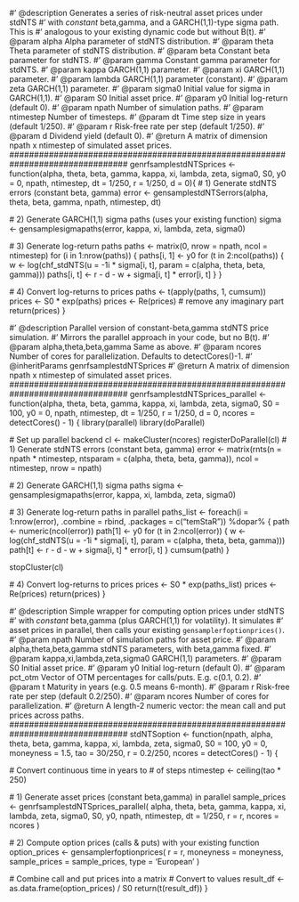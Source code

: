 ################################################################################
#' @description Generates a series of risk-neutral asset prices under stdNTS 
#' with *constant* beta,gamma, and a GARCH(1,1)-type sigma path. This is 
#' analogous to your existing dynamic code but without B(t).
#' @param alpha Alpha parameter of stdNTS distribution.
#' @param theta Theta parameter of stdNTS distribution.
#' @param beta Constant beta parameter for stdNTS.
#' @param gamma Constant gamma parameter for stdNTS.
#' @param kappa GARCH(1,1) parameter.
#' @param xi    GARCH(1,1) parameter.
#' @param lambda GARCH(1,1) parameter (constant).
#' @param zeta  GARCH(1,1) parameter.
#' @param sigma0 Initial value for sigma in GARCH(1,1).
#' @param S0  Initial asset price.
#' @param y0  Initial log-return (default 0).
#' @param npath Number of simulation paths.
#' @param ntimestep Number of timesteps.
#' @param dt  Time step size in years (default 1/250).
#' @param r   Risk-free rate per step (default 1/250).
#' @param d   Dividend yield (default 0).
#' @return A matrix of dimension npath x ntimestep of simulated asset prices.
################################################################################
genrfsamplestdNTSprices <- function(alpha, theta, beta, gamma,
                                                    kappa, xi, lambda, zeta, 
                                                    sigma0, S0, y0 = 0, 
                                                    npath, ntimestep,
                                                    dt = 1/250, r = 1/250, d = 0){
  # 1) Generate stdNTS errors (constant beta, gamma)
  error <- gensamplestdNTSerrors(alpha, theta, beta, gamma,
                                                 npath, ntimestep, dt)
  
  # 2) Generate GARCH(1,1) sigma paths (uses your existing function)
  sigma <- gensamplesigmapaths(error, kappa, xi, lambda, zeta, sigma0)
  
  # 3) Generate log-return paths
  paths <- matrix(0, nrow = npath, ncol = ntimestep)
  for (i in 1:nrow(paths)) {
    paths[i, 1] <- y0
    for (t in 2:ncol(paths)) {
      w <- log(chf_stdNTS(u = -1i * sigma[i, t], 
                          param = c(alpha, theta, beta, gamma)))
      paths[i, t] <- r - d - w + sigma[i, t] * error[i, t]
    }
  }
  
  # 4) Convert log-returns to prices
  paths <- t(apply(paths, 1, cumsum))
  prices <- S0 * exp(paths)
  prices <- Re(prices)  # remove any imaginary part
  return(prices)
}


################################################################################
#' @description Parallel version of constant-beta,gamma stdNTS price simulation.
#' Mirrors the parallel approach in your code, but no B(t).
#' @param alpha,theta,beta,gamma Same as above.
#' @param ncores Number of cores for parallelization. Defaults to detectCores()-1.
#' @inheritParams genrfsamplestdNTSprices
#' @return A matrix of dimension npath x ntimestep of simulated asset prices.
################################################################################
genrfsamplestdNTSprices_parallel <- function(alpha, theta, 
                                                             beta, gamma,
                                                             kappa, xi, lambda, 
                                                             zeta, sigma0, 
                                                             S0 = 100, y0 = 0, 
                                                             npath, ntimestep,
                                                             dt = 1/250, 
                                                             r = 1/250, d = 0,
                                                             ncores = detectCores() - 1) {
  library(parallel)
  library(doParallel)
  
  # Set up parallel backend
  cl <- makeCluster(ncores)
  registerDoParallel(cl)
  # 1) Generate stdNTS errors (constant beta, gamma)
  error <- matrix(rnts(n = npath * ntimestep, ntsparam = c(alpha, theta, beta, gamma)), ncol = ntimestep, nrow = npath)
  
  # 2) Generate GARCH(1,1) sigma paths
  sigma <- gensamplesigmapaths(error, kappa, xi, lambda, zeta, sigma0)
  
  # 3) Generate log-return paths in parallel
  paths_list <- foreach(i = 1:nrow(error), 
                        .combine = rbind, 
                        .packages = c("temStaR")) %dopar% {
    path <- numeric(ncol(error))
    path[1] <- y0
    for (t in 2:ncol(error)) {
      w <- log(chf_stdNTS(u = -1i * sigma[i, t], 
                          param = c(alpha, theta, beta, gamma)))
      path[t] <- r - d - w + sigma[i, t] * error[i, t]
    }
    cumsum(path)
  }
  
  stopCluster(cl)

  # 4) Convert log-returns to prices
  prices <- S0 * exp(paths_list)
  prices <- Re(prices)
  return(prices)
}


################################################################################
#' @description Simple wrapper for computing option prices under stdNTS 
#' with *constant* beta,gamma (plus GARCH(1,1) for volatility). It simulates 
#' asset prices in parallel, then calls your existing `gensamplerfoptionprices()`.
#' @param npath Number of simulation paths for asset price.
#' @param alpha,theta,beta,gamma stdNTS parameters, with beta,gamma fixed.
#' @param kappa,xi,lambda,zeta,sigma0 GARCH(1,1) parameters.
#' @param S0 Initial asset price.
#' @param y0 Initial log-return (default 0).
#' @param pct_otm Vector of OTM percentages for calls/puts. E.g. c(0.1, 0.2).
#' @param t  Maturity in years (e.g. 0.5 means 6-month).
#' @param r  Risk-free rate per step (default 0.2/250).
#' @param ncores Number of cores for parallelization.
#' @return A length-2 numeric vector: the mean call and put prices across paths.
################################################################################
stdNTSoption <- function(npath,
                                                  alpha, theta, 
                                                  beta, gamma,
                                                  kappa, xi, lambda, zeta, 
                                                  sigma0, S0 = 100, y0 = 0,
                                                  moneyness = 1.5, 
                                                  tao = 30/250, 
                                                  r = 0.2/250,
                                                  ncores = detectCores() - 1) {
  
  # Convert continuous time in years to # of steps
  ntimestep <- ceiling(tao * 250)
  
  # 1) Generate asset prices (constant beta,gamma) in parallel
  sample_prices <- genrfsamplestdNTSprices_parallel(
    alpha, theta, beta, gamma, 
    kappa, xi, lambda, zeta, sigma0,
    S0, y0, npath, ntimestep, dt = 1/250, r = r, ncores = ncores
  )
  
  # 2) Compute option prices (calls & puts) with your existing function
  option_prices <- gensamplerfoptionprices(
    r = r, moneyness = moneyness,
    sample_prices = sample_prices, type = 'European'
  )
  
  # Combine call and put prices into a matrix
  # Convert to values
  result_df <- as.data.frame(option_prices) / S0
  return(t(result_df))
}
